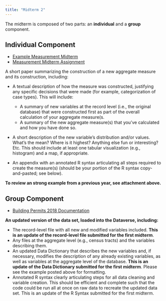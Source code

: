 ```yaml
---
title: "Midterm 2"
---
```



The midterm is composed of two parts: an **individual** and a **group** component. 

## Individual Component

- [Example Measurement Midterm](static/Vasquez Measurement Midterm.pdf)
- [Measurement Midterm Assignment](static/Measurement Mid-Term Assignment.pdf)

A short paper summarizing the construction of a new aggregate measure and its construction, including:

- A textual description of how the measure was constructed, justifying any specific decisions that were made (for example, categorization of case types). This will include:
    - A summary of new variables at the record level (i.e., the original database) that were constructed first as part of the overall calculation of your aggregate measure(s.
    - A summary of the new aggregate measure(s) that you’ve calculated and how you have done so.

- A short description of the new variable's distribution and/or values. What's the mean? Where is it highest? Anything else fun or interesting? Etc. This should include at least one tabular visualization (e.g., histogram) and a map, if appropriate.

- An appendix with an annotated R syntax articulating all steps required to create the measure(s) (should be your portion of the R syntax copy-and-pasted; see below).

**To review an strong example from a previous year, see attachment above.**


## Group Component 

- [Building Permits 2018 Documentation](static/building-permits-documentation-2018.pdf)

**An updated version of the data set, loaded into the Dataverse, including:**

- The record-level file with all new and modified variables included. **This is an update of the record-level file submitted for the first midterm**.
- Any files at the aggregate level (e.g., census tracts) and the variables describing them.
- An updated Data Dictionary that describes the new variables and, if necessary, modifies the description of any already existing variables, as well as variables at the aggregate level of the database. **This is an update of the Data Dictionary submitted for the first midterm**. Please see the example posted above for formatting.
- Annotated R syntax clearly articulating steps for all data cleaning and variable creation. This should be efficient and complete such that the code could be run all at once on raw data to recreate the updated data set. This is an update of the R Syntax submitted for the first midterm.
